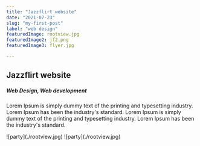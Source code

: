 ---
title: "Jazzflirt website"
date: "2021-07-23"
slug: "my-first-post"
label: "web design"
featuredImage: rootview.jpg
featuredImage2: jf2.png
featuredImage3: flyer.jpg

---

<div className="portfolioGrid">

<article>
<h1>Jazzflirt website</h1>
<h5>Web Design, Web development</h5>
<p>Lorem Ipsum is simply dummy text of the printing and typesetting industry. Lorem Ipsum has been the industry's standard. Lorem Ipsum is simply dummy text of the printing and typesetting industry. Lorem Ipsum has been the industry's standard.</p>
</article>

<div className="galleryImg">
![party](./rootview.jpg)
![party](./rootview.jpg)
</div>

</div>






